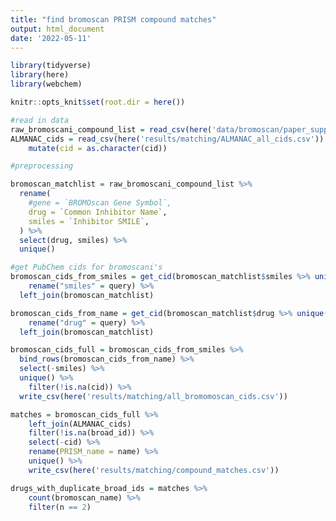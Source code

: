 ```yaml
---
title: "find bromoscan PRISM compound matches"
output: html_document
date: '2022-05-11'
---
```


```r
library(tidyverse)
library(here)
library(webchem)

knitr::opts_knit$set(root.dir = here())
```

```r
#read in data
raw_bromoscani_compound_list = read_csv(here('data/bromoscan/paper_supp_files/kd_data_long.csv'))
ALMANAC_cids = read_csv(here('results/matching/ALMANAC_all_cids.csv')) %>% 
	mutate(cid = as.character(cid))
```

```r
#preprocessing

bromoscan_matchlist = raw_bromoscani_compound_list %>%
  rename(
    #gene = `BROMOscan Gene Symbol`, 
    drug = `Common Inhibitor Name`, 
    smiles = `Inhibitor SMILE`,
  ) %>% 
  select(drug, smiles) %>% 
  unique()
```


```r
#get PubChem cids for bromoscani's
bromoscan_cids_from_smiles = get_cid(bromoscan_matchlist$smiles %>% unique(), from = "smiles", domain = "compound", match = "all", verbose = T) %>% 
 	rename("smiles" = query) %>% 
  left_join(bromoscan_matchlist)

bromoscan_cids_from_name = get_cid(bromoscan_matchlist$drug %>% unique(), from = "name", domain = "compound", match = "all", verbose = T) %>% 
 	rename("drug" = query) %>% 
  left_join(bromoscan_matchlist)

bromoscan_cids_full = bromoscan_cids_from_smiles %>%
  bind_rows(bromoscan_cids_from_name) %>% 
  select(-smiles) %>% 
  unique() %>% 
	filter(!is.na(cid)) %>% 
  write_csv(here('results/matching/all_bromomoscan_cids.csv'))
```

```r
matches = bromoscan_cids_full %>% 
	left_join(ALMANAC_cids) 
	filter(!is.na(broad_id)) %>% 
	select(-cid) %>% 
	rename(PRISM_name = name) %>% 
	unique() %>%
	write_csv(here('results/matching/compound_matches.csv'))

drugs_with_duplicate_broad_ids = matches %>% 
	count(bromoscan_name) %>% 
	filter(n == 2)
```

